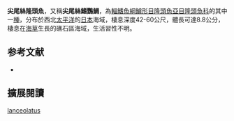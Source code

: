 {{Speciesbox
| name = 尖尾絲隆頭魚
| status = LC
| status_system = IUCN3.1
| genus = Cirrhilabrus
| species = lanceolatus
| authority = Randall & Masuda, 1991
| synonyms = 
}}

'''尖尾絲隆頭魚'''，又稱'''尖尾絲鰭鸚鯛'''，為[[輻鰭魚綱|輻鰭魚綱]][[鱸形目|鱸形目]][[隆頭魚亞目|隆頭魚亞目]][[隆頭魚科|隆頭魚科]]的其中一[[種|種]]，分布於西北[[太平洋|太平洋]]的[[日本|日本]]海域，棲息深度42-60公尺，體長可達8.8公分，棲息在[[海草|海草]]生長的礁石區海域，生活習性不明。
==参考文献==
*{{FishBase_species|genus=Cirrhilabrus|species=lanceolatus|year=2013|month=7}}
== 擴展閱讀 ==
{{refbegin}}
{{wikispecies-inline|Cirrhilabrus lanceolatus|尖尾絲隆頭魚}}
{{refend}}
{{Taxonbar|from=Q2412456}}

[[Category:絲隆頭魚屬|lanceolatus]]


{{鱸形目小作品}}